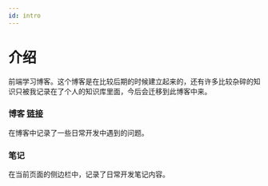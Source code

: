 ```yaml
---
id: intro
---
```

# 介绍

前端学习博客。这个博客是在比较后期的时候建立起来的，还有许多比较杂碎的知识只被我记录在了个人的知识库里面，今后会迁移到此博客中来。

### 博客 [链接](/blog)

在博客中记录了一些日常开发中遇到的问题。

### 笔记

在当前页面的侧边栏中，记录了日常开发笔记内容。
